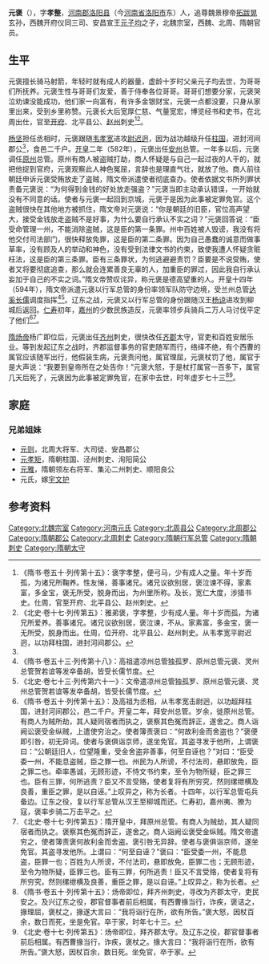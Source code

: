'''元褒'''（{{bd|？||？||}}），字'''孝整'''，[[河南郡|河南郡]][[洛阳县|洛阳县]]（今[[河南省|河南省]][[洛阳市|洛阳市]]东）人，追尊魏景穆帝[[拓跋晃|拓跋晃]]玄孙，西魏开府仪同三司、安昌宣王[[元子均|元子均]]之子，北魏宗室，西魏、北周、隋朝官员。

==生平==
元褒擅长骑马射箭，年轻时就有成人的器量，虚龄十岁时父亲元子均去世，为哥哥们所抚养。元褒生性与哥哥们友爱，善于侍奉各位哥哥。哥哥们想要分家，元褒哭泣劝谏没能成功，他们家一向富有，有许多金银财宝，元褒一点都没要，只身从家里出来，受到乡里称赞。元褒长大后宽厚仁慈、气量宽宏，博览经书和史书，在北周出仕，官至[[开府|开府]]、北平县公、[[赵州_(河北)|赵州]]刺史<ref>《隋书·卷五十·列传第十五》：褒字孝整，便弓马，少有成人之量。年十岁而孤，为诸兄所鞠养。性友悌，善事诸兄。诸兄议欲别居，褒泣谏不得，家素富，多金宝，褒无所受，脱身而出，为州里所称。及长，宽仁大度，涉猎书史。仕周，官至开府、北平县公、赵州刺史。</ref><ref name=autogenerated1>《北史·卷十七·列传第五》：雅弟褒，字孝整，少有成人量。年十岁而孤，为诸兄所爱养。善事诸兄。诸兄议欲别居，褒泣谏，不从。家素富，多金宝，褒一无所受，脱身而出。仕周，位开府、北平县公、赵州刺史。从韦孝宽平尉迟迥，以功拜柱国，进封河间郡公。</ref>。

[[杨坚|杨坚]]担任丞相时，元褒跟随[[韦孝宽|韦孝宽]]进攻[[尉迟迥|尉迟迥]]，因为战功越级升任[[柱国|柱国]]，进封河间郡公<ref name=autogenerated1 />，食邑二千户。[[开皇|开皇]]二年（582年），元褒出任[[安州_(西魏)|安州]]总管。一年多以后，元褒调任[[原州_(北魏)|原州]]总管。原州有商人被盗贼打劫，商人怀疑是与自己一起过夜的人干的，就把他捉到官府，元褒观察此人神色冤屈，言辞也是理直气壮，就放了他。商人前往朝廷申诉元褒受贿放走了盗贼，隋文帝派遣使者彻底查办。使者依据文书所列罪状责备元褒说：“为何得到金钱的好处放走强盗？”元褒当即主动承认错误，一开始就没有不同意的话。使者与元褒一起回到京城，元褒于是因为此事被定罪免官。这个盗贼很快在其他地方被抓住，隋文帝对元褒说：“你是朝廷的旧臣，官位高声望大，接受金钱放走盗贼不是好事，为什么要自行承认不实之词？”元褒回答说：“臣受命管理一州，不能消除盗贼，这是臣的第一条罪。州中百姓被人毁谤，我没有将他交付司法部门，很快释放免罪，这是臣的第二条罪。因为自己愚蠢的诚意而做事草率，没有顾及人的举动和神色，没有受到法律文书的约束，致使我遭人怀疑贪赃枉法，这是臣的第三条罪。臣有三条罪状，为何逃避避责罚？臣要是不说受贿，使者又将要彻底追查，那么就会连累善良无辜的人，加重臣的罪过，因此我自行承认妄加于自己的不实之词。”隋文帝赞叹诧异，称元褒是德高望重的人。开皇十四年（594年），隋文帝派遣元褒以行军总管的身份率领军队防守边境，受兰州总管[[达奚长儒|达奚长儒]]调度指挥<ref>《隋书·卷五十三·列传第十八》：高祖遣凉州总管独孤罗、原州总管元褒、灵州总管贺若谊等发卒备胡，皆受长儒节度。</ref><ref>《北史·卷七十三·列传第六十一》：文帝遣凉州总管独孤罗、原州总管元褒、灵州总管贺若谊等发卒备胡，皆受长儒节度。</ref>。辽东之战，元褒又以行军总管的身份跟随汉王[[杨谅|杨谅]]进攻到柳城后返回。[[仁寿_(隋朝)|仁寿]]初年，[[嘉州|嘉州]]的少数民族造反，元褒率领步兵骑兵二万人马讨伐平定了他们<ref>《隋书·卷五十·列传第十五》：及高祖为丞相，从韦孝宽击尉迥，以功超拜柱国，进封河间郡公，邑二千户。开皇二年，拜安州总管。岁余，徙原州总管。有商人为贼所劫，其人疑同宿者而执之，褒察其色冤而辞正，遂舍之。商人诣阙讼褒受金纵贼，上遣使穷治之。使者簿责褒曰：“何故利金而舍盗也？”褒便即引咎，初无异词。使者与褒俱诣京师，遂坐免官。其盗寻发于他所，上谓褒曰：“公朝廷旧人，位望隆重，受金舍盗非善事，何至自诬也？”对曰：“臣受委一州，不能息盗贼，臣之罪一也。州民为人所谤，不付法司，悬即放免，臣之罪二也。牵率愚诚，无顾形迹，不恃文书约束，至令为物所疑，臣之罪三也。臣有三罪，何所逃责？臣又不言受赂，使者复将有所穷究，然则缧绁横及良善，重臣之罪，是以自诬。”上叹异之，称为长者。十四年，以行军总管屯兵备边。辽东之役，复以行军总管从汉王至柳城而还。仁寿初，嘉州夷、獠为寇，褒率步骑二万击平之。</ref><ref name=autogenerated2>《北史·卷十七·列传第五》：隋开皇中，拜原州总管。有商人为贼劫，其人疑同宿者而执之。褒察其色冤而辞正，遂舍之。商人诣阙讼褒受金纵贼。隋文帝遣穷之，使者簿责褒何故利金而舍盗。褒引咎无异辞。使者与褒俱诣京师，遂坐免官。其盗寻发他所。上谓曰：“何至自诬？”褒曰：“臣受委一州，不能息盗，臣罪一也；百姓为人所谤，不付法司，悬即放免，臣罪二也；无顾形迹，至令为物所疑，臣罪三也。臣有三罪，何所逃责！臣又不言受赂，使者复将有所穷究，然则缧绁横及良善，重臣之罪，是以自诬。”上叹异之，称为长者。</ref>。

[[隋炀帝|隋炀帝]]杨广即位后，元褒出任[[齐州_(北魏)|齐州]]刺史，很快改任[[齐郡|齐郡]]太守，官吏和百姓安居乐业。等到发起辽东之战时，齐郡监督事务的官吏随军而行，络绎不绝，有个西曹的属官应该随军出行，他假装生病，元褒责问他，属官理屈，元褒杖罚了他，属官于是大声说：“我要到皇帝所在之处告你！”元褒大怒，于是杖打属官一百多下，属官几天后死了，元褒因为此事被定罪免官，在家中去世，时年虚岁七十三<ref>《隋书·卷五十·列传第十五》：炀帝即位，拜齐州刺史，寻改为齐郡太守，吏民安之。及兴辽东之役，郡官督事者前后相属，有西曹掾当行，诈疾，褒诘之，掾理屈，褒杖之，掾遂大言曰：“我将诣行在所，欲有所告。”褒大怒，因杖百余，数日而死，坐是免官。卒于家，时年七十三。</ref><ref>《北史·卷十七·列传第五》：炀帝即位，拜齐郡太守。及辽东之役，郡官督事者前后相属。有西曹掾当行，诈疾，褒杖之。掾大言曰：“我将诣行在所，欲有所告。”褒大怒，因杖百余，数日死。坐免官，卒于家。</ref>。

==家庭==
===兄弟姐妹===
*[[元则|元则]]，北周大将军、大司徒、安昌郡公
*[[元孝矩|元孝矩]]，隋朝柱国、泾州刺史、洵阳简公
*[[元雅|元雅]]，隋朝领左右将军、集沁二州刺史、顺阳良公
*元氏，嫁[[宇文护|宇文护]]

==参考资料==
{{reflist}}

[[Category:北魏宗室|Category:北魏宗室]]
[[Category:河南元氏|Category:河南元氏]]
[[Category:北周县公|Category:北周县公]]
[[Category:北周郡公|Category:北周郡公]]
[[Category:隋朝郡公|Category:隋朝郡公]]
[[Category:北周刺史|Category:北周刺史]]
[[Category:隋朝行军总管|Category:隋朝行军总管]]
[[Category:隋朝刺史|Category:隋朝刺史]]
[[Category:隋朝太守|Category:隋朝太守]]
